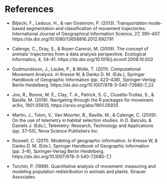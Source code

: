 # References

- Biljecki, F., Ledoux, H., & van Oosterom, P. (2013). Transportation
  mode-based segmentation and classification of movement
  trajectories. International Journal of Geographical Information
  Science, 27, 385–407. https://dx.doi.org/10.1080/13658816.2012.692791

- Calenge, C., Dray, S., & Royer-Carenzi, M. (2009). The concept of
  animals' trajectories from a data analysis perspective. Ecological
  Informatics, 4,
  34–41. https://dx.doi.org/10.1016/j.ecoinf.2008.10.002

- Gudmundsson, J., Laube, P., & Wolle, T. (2011). Computational
  Movement Analysis. *In* Kresse W, & Danko D. M. (Eds.), Springer
  Handbook of Geographic Information (pp. 423–438), Springer-Verlag
  Berlin Heidelberg. https://dx.doi.org/10.1007/978-3-540-72680-7_22

- Joo, R., Boone, M. E., Clay, T. A., Patrick, S. C.,
  Clusella-Trullas, S., & Basille, M. (2018). Navigating through the R
  packages for movement. arXiv, 1901.05935,
  https://arxiv.org/abs/1901.05935

- Martin, J., Tolon, V., Van Moorter, B., Basille, M., & Calenge,
  C. (2009). On the use of telemetry in habitat selection studies. *In*
  D. Barculo, & Daniels J. (Eds.), Telemetry: Research, Technology and
  Applications (pp. 37–55), Nova Science Publishers Inc.

- Roswell, C. (2011). Modeling of geographic information. *In* Kresse
  W, & Danko D. M. (Eds.), Springer Handbook of Geographic Information
  (pp. 3–6), Springer-Verlag Berlin
  Heidelberg. https://dx.doi.org/10.1007/978-3-540-72680-7_1

- Turchin, P. (1998). Quantitative analysis of movement: measuring and
  modeling population redistribution in animals and plants. Sinauer
  Associates.
